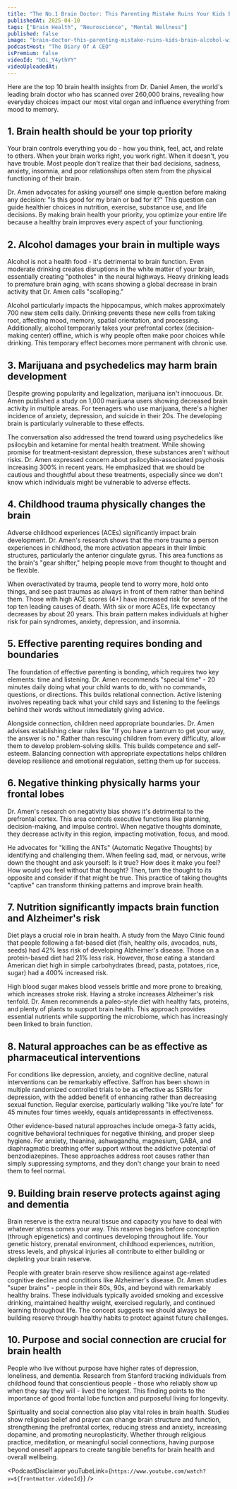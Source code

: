 ```yaml
---
title: "The No.1 Brain Doctor: This Parenting Mistake Ruins Your Kids Brain & Alcohol Will Ruin Yours!"
publishedAt: 2025-04-10
tags: ["Brain Health", "Neuroscience", "Mental Wellness"]
published: false
image: "brain-doctor-this-parenting-mistake-ruins-kids-brain-alcohol-will-ruin-yours.jpg"
podcastHost: "The Diary Of A CEO"
isPremium: false
videoId: "bOi_Y4ythYY"
videoUploadedAt:
---
```



<PodcastSummaryPageLayout frontmatter={frontmatter}>

Here are the top 10 brain health insights from Dr. Daniel Amen, the world's leading brain doctor who has scanned over 260,000 brains, revealing how everyday choices impact our most vital organ and influence everything from mood to memory.

## 1. Brain health should be your top priority

Your brain controls everything you do - how you think, feel, act, and relate to others. When your brain works right, you work right. When it doesn't, you have trouble. Most people don't realize that their bad decisions, sadness, anxiety, insomnia, and poor relationships often stem from the physical functioning of their brain.

Dr. Amen advocates for asking yourself one simple question before making any decision: "Is this good for my brain or bad for it?" This question can guide healthier choices in nutrition, exercise, substance use, and life decisions. By making brain health your priority, you optimize your entire life because a healthy brain improves every aspect of your functioning.

## 2. Alcohol damages your brain in multiple ways

Alcohol is not a health food - it's detrimental to brain function. Even moderate drinking creates disruptions in the white matter of your brain, essentially creating "potholes" in the neural highways. Heavy drinking leads to premature brain aging, with scans showing a global decrease in brain activity that Dr. Amen calls "scalloping."

Alcohol particularly impacts the hippocampus, which makes approximately 700 new stem cells daily. Drinking prevents these new cells from taking root, affecting mood, memory, spatial orientation, and processing. Additionally, alcohol temporarily takes your prefrontal cortex (decision-making center) offline, which is why people often make poor choices while drinking. This temporary effect becomes more permanent with chronic use.

## 3. Marijuana and psychedelics may harm brain development

Despite growing popularity and legalization, marijuana isn't innocuous. Dr. Amen published a study on 1,000 marijuana users showing decreased brain activity in multiple areas. For teenagers who use marijuana, there's a higher incidence of anxiety, depression, and suicide in their 20s. The developing brain is particularly vulnerable to these effects.

The conversation also addressed the trend toward using psychedelics like psilocybin and ketamine for mental health treatment. While showing promise for treatment-resistant depression, these substances aren't without risks. Dr. Amen expressed concern about psilocybin-associated psychosis increasing 300% in recent years. He emphasized that we should be cautious and thoughtful about these treatments, especially since we don't know which individuals might be vulnerable to adverse effects.

## 4. Childhood trauma physically changes the brain

Adverse childhood experiences (ACEs) significantly impact brain development. Dr. Amen's research shows that the more trauma a person experiences in childhood, the more activation appears in their limbic structures, particularly the anterior cingulate gyrus. This area functions as the brain's "gear shifter," helping people move from thought to thought and be flexible.

When overactivated by trauma, people tend to worry more, hold onto things, and see past traumas as always in front of them rather than behind them. Those with high ACE scores (4+) have increased risk for seven of the top ten leading causes of death. With six or more ACEs, life expectancy decreases by about 20 years. This brain pattern makes individuals at higher risk for pain syndromes, anxiety, depression, and insomnia.

## 5. Effective parenting requires bonding and boundaries

The foundation of effective parenting is bonding, which requires two key elements: time and listening. Dr. Amen recommends "special time" - 20 minutes daily doing what your child wants to do, with no commands, questions, or directions. This builds relational connection. Active listening involves repeating back what your child says and listening to the feelings behind their words without immediately giving advice.

Alongside connection, children need appropriate boundaries. Dr. Amen advises establishing clear rules like "If you have a tantrum to get your way, the answer is no." Rather than rescuing children from every difficulty, allow them to develop problem-solving skills. This builds competence and self-esteem. Balancing connection with appropriate expectations helps children develop resilience and emotional regulation, setting them up for success.

## 6. Negative thinking physically harms your frontal lobes

Dr. Amen's research on negativity bias shows it's detrimental to the prefrontal cortex. This area controls executive functions like planning, decision-making, and impulse control. When negative thoughts dominate, they decrease activity in this region, impacting motivation, focus, and mood.

He advocates for "killing the ANTs" (Automatic Negative Thoughts) by identifying and challenging them. When feeling sad, mad, or nervous, write down the thought and ask yourself: Is it true? How does it make you feel? How would you feel without that thought? Then, turn the thought to its opposite and consider if that might be true. This practice of taking thoughts "captive" can transform thinking patterns and improve brain health.

## 7. Nutrition significantly impacts brain function and Alzheimer's risk

Diet plays a crucial role in brain health. A study from the Mayo Clinic found that people following a fat-based diet (fish, healthy oils, avocados, nuts, seeds) had 42% less risk of developing Alzheimer's disease. Those on a protein-based diet had 21% less risk. However, those eating a standard American diet high in simple carbohydrates (bread, pasta, potatoes, rice, sugar) had a 400% increased risk.

High blood sugar makes blood vessels brittle and more prone to breaking, which increases stroke risk. Having a stroke increases Alzheimer's risk tenfold. Dr. Amen recommends a paleo-style diet with healthy fats, proteins, and plenty of plants to support brain health. This approach provides essential nutrients while supporting the microbiome, which has increasingly been linked to brain function.

## 8. Natural approaches can be as effective as pharmaceutical interventions

For conditions like depression, anxiety, and cognitive decline, natural interventions can be remarkably effective. Saffron has been shown in multiple randomized controlled trials to be as effective as SSRIs for depression, with the added benefit of enhancing rather than decreasing sexual function. Regular exercise, particularly walking "like you're late" for 45 minutes four times weekly, equals antidepressants in effectiveness.

Other evidence-based natural approaches include omega-3 fatty acids, cognitive behavioral techniques for negative thinking, and proper sleep hygiene. For anxiety, theanine, ashwagandha, magnesium, GABA, and diaphragmatic breathing offer support without the addictive potential of benzodiazepines. These approaches address root causes rather than simply suppressing symptoms, and they don't change your brain to need them to feel normal.

## 9. Building brain reserve protects against aging and dementia

Brain reserve is the extra neural tissue and capacity you have to deal with whatever stress comes your way. This reserve begins before conception (through epigenetics) and continues developing throughout life. Your genetic history, prenatal environment, childhood experiences, nutrition, stress levels, and physical injuries all contribute to either building or depleting your brain reserve.

People with greater brain reserve show resilience against age-related cognitive decline and conditions like Alzheimer's disease. Dr. Amen studies "super brains" - people in their 80s, 90s, and beyond with remarkably healthy brains. These individuals typically avoided smoking and excessive drinking, maintained healthy weight, exercised regularly, and continued learning throughout life. The concept suggests we should always be building reserve through healthy habits to protect against future challenges.

## 10. Purpose and social connection are crucial for brain health

People who live without purpose have higher rates of depression, loneliness, and dementia. Research from Stanford tracking individuals from childhood found that conscientious people - those who reliably show up when they say they will - lived the longest. This finding points to the importance of good frontal lobe function and purposeful living for longevity.

Spirituality and social connection also play vital roles in brain health. Studies show religious belief and prayer can change brain structure and function, strengthening the prefrontal cortex, reducing stress and anxiety, increasing dopamine, and promoting neuroplasticity. Whether through religious practice, meditation, or meaningful social connections, having purpose beyond oneself appears to create tangible benefits for brain health and overall wellbeing.

<PodcastDisclaimer
  youTubeLink={`https://www.youtube.com/watch?v=${frontmatter.videoId}`}
/>

</PodcastSummaryPageLayout>
